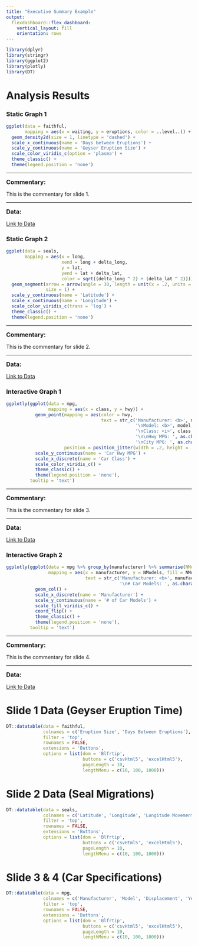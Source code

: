 ```yaml
---
title: "Executive Summary Example"
output:
  flexdashboard::flex_dashboard:
    vertical_layout: fill
    orientation: rows
---
```


```r
library(dplyr)
library(stringr)
library(ggplot2)
library(plotly)
library(DT)
```

# Analysis Results {.storyboard data-icon='fa-bar-chart'}

### Static Graph 1

```r
ggplot(data = faithful,
       mapping = aes(x = waiting, y = eruptions, color = ..level..)) +
  geom_density2d(size = 1, linetype = 'dashed') +
  scale_x_continuous(name = 'Days between Eruptions') +
  scale_y_continuous(name = 'Geyser Eruption Size') +
  scale_color_viridis_c(option = 'plasma') +
  theme_classic() +
  theme(legend.position = 'none')
```

---

<span style='font-size: 16px; font-weight: bold;'>Commentary:</span>

This is the commentary for slide 1.

<hr><span style='font-size: 16px; font-weight: bold;'>Data:</span>

[Link to Data](#FaithfulTable)

### Static Graph 2

```r
ggplot(data = seals,
       mapping = aes(x = long,
                     xend = long + delta_long,
                     y = lat,
                     yend = lat + delta_lat,
                     color = sqrt((delta_long ^ 2) + (delta_lat ^ 2)))) +
  geom_segment(arrow = arrow(angle = 30, length = unit(x = .2, units = 'cm')),
               size = 1) +
  scale_y_continuous(name = 'Latitude') +
  scale_x_continuous(name = 'Longitude') +
  scale_color_viridis_c(trans = 'log') +
  theme_classic() +
  theme(legend.position = 'none')
```

---

<span style='font-size: 16px; font-weight: bold;'>Commentary:</span>

This is the commentary for slide 2.

<hr><span style='font-size: 16px; font-weight: bold;'>Data:</span>

[Link to Data](#SealTable)

### Interactive Graph 1

```r
ggplotly(ggplot(data = mpg,
                mapping = aes(x = class, y = hwy)) +
           geom_point(mapping = aes(color = hwy,
                                    text = str_c('Manufacturer: <b>', manufacturer, '</b>',
                                                 '\nModel: <b>', model, '</b>',
                                                 '\nClass: <i>', class, '</i>',
                                                 '\n\nHwy MPG: ', as.character(hwy),
                                                 '\nCity MPG: ', as.character(cty))),
                      position = position_jitter(width = .2, height = .4)) +
           scale_y_continuous(name = 'Car Hwy MPG') +
           scale_x_discrete(name = 'Car Class') +
           scale_color_viridis_c() +
           theme_classic() +
           theme(legend.position = 'none'),
         tooltip = 'text')
```

---

<span style='font-size: 16px; font-weight: bold;'>Commentary:</span>

This is the commentary for slide 3.

<hr><span style='font-size: 16px; font-weight: bold;'>Data:</span>

[Link to Data](#MPGTable)

### Interactive Graph 2

``` r
ggplotly(ggplot(data = mpg %>% group_by(manufacturer) %>% summarise(NModels = n()),
                mapping = aes(x = manufacturer, y = NModels, fill = NModels,
                              text = str_c('Manufacturer: <b>', manufacturer, '</b>',
                                           '\n# Car Models: ', as.character(NModels)))) +
           geom_col() +
           scale_x_discrete(name = 'Manufacturer') +
           scale_y_continuous(name = '# of Car Models') +
           scale_fill_viridis_c() +
           coord_flip() +
           theme_classic() +
           theme(legend.position = 'none'),
         tooltip = 'text')
```

---

<span style='font-size: 16px; font-weight: bold;'>Commentary:</span>

This is the commentary for slide 4.

<hr><span style='font-size: 16px; font-weight: bold;'>Data:</span>

[Link to Data](#MPGTable)

# Slide 1 Data (Geyser Eruption Time) {#FaithfulTable data-icon='fa-clock' data-navmenu='Tables'}

``` r
DT::datatable(data = faithful,
              colnames = c('Eruption Size', 'Days Between Eruptions'),
              filter = 'top',
              rownames = FALSE,
              extensions = 'Buttons',
              options = list(dom = 'Blfrtip',
                             buttons = c('csvHtml5', 'excelHtml5'),
                             pageLength = 10,
                             lengthMenu = c(10, 100, 1000)))
```

# Slide 2 Data (Seal Migrations) {#SealTable data-icon='fa-map-marker' data-navmenu='Tables'}

``` r
DT::datatable(data = seals,
              colnames = c('Latitude', 'Longitude', 'Longitude Movement', 'Latitude Movement'),
              filter = 'top',
              rownames = FALSE,
              extensions = 'Buttons',
              options = list(dom = 'Blfrtip',
                             buttons = c('csvHtml5', 'excelHtml5'),
                             pageLength = 10,
                             lengthMenu = c(10, 100, 1000)))
```

# Slide 3 & 4 (Car Specifications) {#MPGTable data-icon='fa-car' data-navmenu='Tables'}

``` r
DT::datatable(data = mpg,
              colnames = c('Manufacturer', 'Model', 'Displacement', 'Year', 'Cylinders', 'Transmission', 'Drive', 'City MPG', 'Hwy MPG', 'Fuel', 'Class'),
              filter = 'top',
              rownames = FALSE,
              extensions = 'Buttons',
              options = list(dom = 'Blfrtip',
                             buttons = c('csvHtml5', 'excelHtml5'),
                             pageLength = 10,
                             lengthMenu = c(10, 100, 1000)))
```







